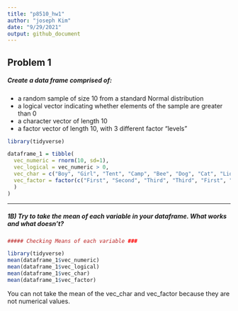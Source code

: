 ```yaml
---
title: "p8510_hw1"
author: "joseph Kim"
date: "9/29/2021"
output: github_document
---
```


## Problem 1

##### Create a data frame comprised of:

- a random sample of size 10 from a standard Normal distribution
- a logical vector indicating whether elements of the sample are greater than 0
- a character vector of length 10
- a factor vector of length 10, with 3 different factor “levels”


```r

library(tidyverse)

dataframe_1 = tibble(
  vec_numeric = rnorm(10, sd=1),
  vec_logical = vec_numeric > 0, 
  vec_char = c("Boy", "Girl", "Tent", "Camp", "Bee", "Dog", "Cat", "Lion", "Ben", "Pool"),
  vec_factor = factor(c("First", "Second", "Third", "Third", "First", "First", "Second", "Second", "Third", "First")
  )
)

```

--------------

##### 1B) Try to take the mean of each variable in your dataframe. What works and what doesn’t?

```r
##### Checking Means of each variable ###

library(tidyverse)
mean(dataframe_1$vec_numeric)
mean(dataframe_1$vec_logical)
mean(dataframe_1$vec_char)
mean(dataframe_1$vec_factor)
```

You can not take the mean of the vec_char and vec_factor because they are not numerical values. 


